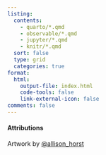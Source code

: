 ```yaml
---
listing:
  contents:
    - quarto/*.qmd
    - observable/*.qmd
    - jupyter/*.qmd
    - knitr/*.qmd
  sort: false
  type: grid
  categories: true
format:
  html:
    output-file: index.html
    code-tools: false
    link-external-icon: false
comments: false
---
```


```{=html}
<script src="../time.js"></script>
<style>ul.navbar-nav.navbar-nav-scroll { -webkit-flex-direction: row !important; }</style>
```

#### Attributions {.appendix}

Artwork by [@allison_horst](https://twitter.com/allison_horst)
